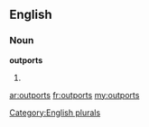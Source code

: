 ==English==

===Noun===
'''outports'''

# {{plural of|[[outport]]}}

[[Category:English plurals]]

[[ar:outports]]
[[fr:outports]]
[[my:outports]]
